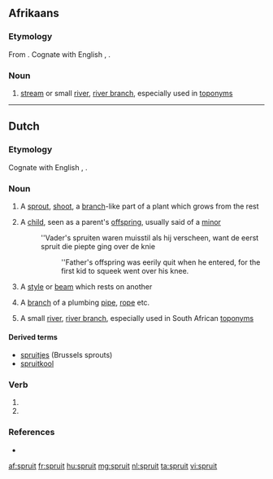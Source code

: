 ==Afrikaans==

===Etymology===
From {{etyl|nl|af}} {{term|spruit|lang=nl}}. Cognate with English {{term|sprite|lang=en}}, {{term|sprout|lang=en}}.

===Noun===
{{af-noun|spruite|spruitjie}}

# {{context|geography|lang=af}} [[stream]] or small [[river]], [[river branch]], especially used in [[toponym]]s

----

==Dutch==

===Etymology===
{{rfe|lang=nl}}
Cognate with English {{term|sprite|lang=en}}, {{term|sprout|lang=en}}.

===Noun===
{{nl-noun|c|spruiten|spruitje}}

# {{context|botany|lang=nl}} A [[sprout]], [[shoot]], a [[branch]]-like part of a plant which grows from the rest
# A [[child]], seen as a parent's [[offspring]], usually said of a [[minor]]
#: ''Vader's spruiten waren muisstil als hij verscheen, want de eerst spruit die piepte ging over de knie
#:: ''Father's offspring was eerily quit when he entered, for the first kid to squeek went over his knee.
# {{context|construction|lang=nl}} A [[style]] or [[beam]] which rests on another
# A [[branch]] of a plumbing [[pipe]], [[rope]] etc.
# {{context|geography|lang=af}} A small [[river]], [[river branch]], especially used in South African [[toponym]]s

====Derived terms====
* [[spruitjes]] (Brussels sprouts)
* [[spruitkool]]

===Verb===
{{head|nl}}

# {{nl-verb form of|p=123|n=sg|t=pres|m=ind|spruiten}}
# {{nl-verb form of|m=imp|spruiten}}

===References===
* {{R:Koenen}}

[[af:spruit]]
[[fr:spruit]]
[[hu:spruit]]
[[mg:spruit]]
[[nl:spruit]]
[[ta:spruit]]
[[vi:spruit]]